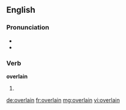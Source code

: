 ==English==

===Pronunciation===
* {{IPA|/ˈovəɻleɪn/}}
* {{rhymes|eɪn}}

===Verb===
'''overlain'''

# {{past participle of|overlie}}

[[de:overlain]]
[[fr:overlain]]
[[mg:overlain]]
[[vi:overlain]]